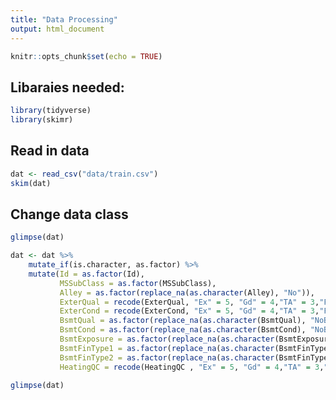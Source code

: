 ```yaml
---
title: "Data Processing"
output: html_document
---
```


```r
knitr::opts_chunk$set(echo = TRUE)
```

## Libaraies needed:

```r
library(tidyverse)
library(skimr)
```

## Read in data
```r
dat <- read_csv("data/train.csv")
skim(dat)
```

## Change data class
```r
glimpse(dat)

dat <- dat %>%
    mutate_if(is.character, as.factor) %>%
    mutate(Id = as.factor(Id),
           MSSubClass = as.factor(MSSubClass),
           Alley = as.factor(replace_na(as.character(Alley), "No")),
           ExterQual = recode(ExterQual, "Ex" = 5, "Gd" = 4,"TA" = 3,"Fa" = 2,"Po" = 1),
           ExterCond = recode(ExterCond, "Ex" = 5, "Gd" = 4,"TA" = 3,"Fa" = 2,"Po" = 1),
           BsmtQual = as.factor(replace_na(as.character(BsmtQual), "NoBsmt")),
           BsmtCond = as.factor(replace_na(as.character(BsmtCond), "NoBsmt")),
           BsmtExposure = as.factor(replace_na(as.character(BsmtExposure), "NoBsmt")),
           BsmtFinType1 = as.factor(replace_na(as.character(BsmtFinType1), "NoBsmt")),
           BsmtFinType2 = as.factor(replace_na(as.character(BsmtFinType2), "NoBsmt")),
           HeatingQC = recode(HeatingQC , "Ex" = 5, "Gd" = 4,"TA" = 3,"Fa" = 2,"Po" = 1))
           
glimpse(dat)
```
